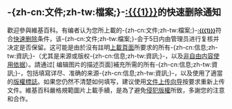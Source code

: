 ==-{zh-cn:文件;zh-tw:檔案;}-[[:{{{1}}}]]的快速删除通知==
歡迎參與維基百科。有编者认为您所上載的-{zh-cn:文件;zh-tw:檔案;}-<small>'''[[:{{{1}}}]]'''</small>符合[[WP:SD|快速删除]]条件，该-{zh-cn:文件;zh-tw:檔案;}-会于5日内由管理员进行复核并决定是否保留。这可能是由於沒有註明[[Wikipedia:上传|上載頁面]]所要求的所有-{zh-cn:信息;zh-tw:資訊;}-（尤其是来源或版权-{zh-cn:信息;zh-tw:資訊;}-，以及[[Wikipedia:非自由文件使用依据指引|非自由内容使用依据]]）。請通过[{{fullurl:{{{1}}}|action=edit}} 编辑图片的描述页面]補充所需的所有-{zh-cn:信息;zh-tw:資訊;}-，包括填寫详尽、准确的来源-{zh-cn:信息;zh-tw:資訊;}-，以及使用了適當的[[wikipedia:图像版权标志|版權標誌]]。如果您仍然不清楚如何填写，建议使用[[Wikipedia:上传|文件上传向导]]按要求重新上传文件。維基百科嚴格規範圖片上載手續，是為了避免[[Wikipedia:版权常见问题解答|侵犯版權]]所致，多謝您的注意和合作。<noinclude>
{{doc}}</noinclude>